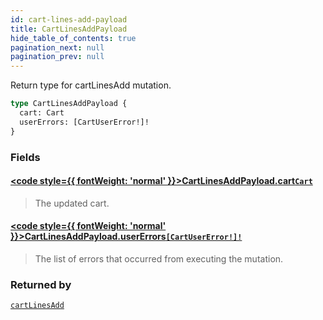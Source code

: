 ```yaml
---
id: cart-lines-add-payload
title: CartLinesAddPayload
hide_table_of_contents: true
pagination_next: null
pagination_prev: null
---
```








Return type for cartLinesAdd mutation.

```graphql
type CartLinesAddPayload {
  cart: Cart
  userErrors: [CartUserError!]!
}
```


### Fields

#### [<code style={{ fontWeight: 'normal' }}>CartLinesAddPayload.<b>cart</b></code>](#)<Bullet />[`Cart`](/objects/cart) <Badge class="secondary" text="object"/>
> The updated cart.
> 

#### [<code style={{ fontWeight: 'normal' }}>CartLinesAddPayload.<b>userErrors</b></code>](#)<Bullet />[`[CartUserError!]!`](/objects/cart-user-error) <Badge class="secondary" text="non-null"/> <Badge class="secondary" text="object"/>
> The list of errors that occurred from executing the mutation.
> 



### Returned by

[`cartLinesAdd`](/mutations/cart-lines-add)  <Badge class="secondary" text="mutation"/>



